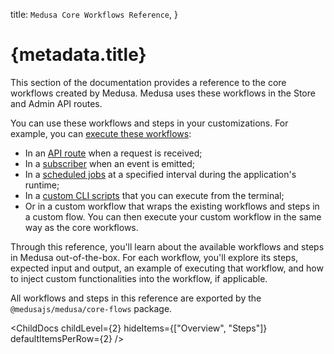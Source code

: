 
  title: `Medusa Core Workflows Reference`,
}

# {metadata.title}

This section of the documentation provides a reference to the core workflows created by Medusa. Medusa uses these workflows in the Store and Admin API routes.

You can use these workflows and steps in your customizations. For example, you can [execute these workflows](!docs!/learn/fundamentals/workflows#3-execute-the-workflow):

- In an [API route](!docs!/learn/fundamentals/api-routes) when a request is received;
- In a [subscriber](!docs!/learn/fundamentals/events-and-subscribers) when an event is emitted;
- In a [scheduled jobs](!docs!/learn/fundamentals/scheduled-jobs) at a specified interval during the application's runtime;
- In a [custom CLI scripts](!docs!learn/fundamentals/custom-cli-scripts) that you can execute from the terminal;
- Or in a custom workflow that wraps the existing workflows and steps in a custom flow. You can then execute your custom workflow in the same way as the core workflows.

Through this reference, you'll learn about the available workflows and steps in Medusa out-of-the-box. For each workflow, you'll explore its steps, expected input and output, an example of executing that workflow, and how to inject custom functionalities into the workflow, if applicable.

All workflows and steps in this reference are exported by the `@medusajs/medusa/core-flows` package.

<ChildDocs childLevel={2} hideItems={["Overview", "Steps"]} defaultItemsPerRow={2} />
